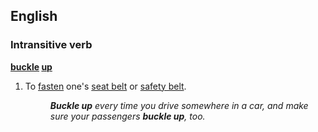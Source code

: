 ==English==
===Intransitive verb===
'''[[buckle]] [[up]]'''
#{{idiom}} To [[fasten]] one's [[seat belt]] or [[safety belt]].
#:'''''Buckle up''' every time you drive somewhere in a car, and make sure your passengers '''buckle up''', too.''